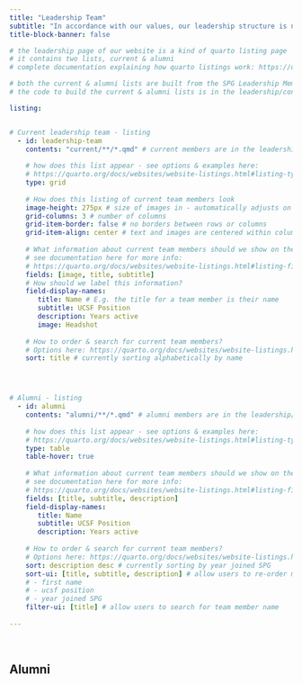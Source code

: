 ```yaml
---
title: "Leadership Team"
subtitle: "In accordance with our values, our leadership structure is non-hierarchical. This means that any member is open to join our leadership team and help with organizing events and direct actions." 
title-block-banner: false

# the leadership page of our website is a kind of quarto listing page
# it contains two lists, current & alumni 
# complete documentation explaining how quarto listings work: https://quarto.org/docs/websites/website-listings.html#overview

# both the current & alumni lists are built from the SPG Leadership Members Google Sheet
# the code to build the current & alumni lists is in the leadership/convert_spreadsheet_to_teampage.R

listing:


# Current leadership team - listing
  - id: leadership-team
    contents: "current/**/*.qmd" # current members are in the leadership/current folder
    
    # how does this list appear - see options & examples here:
    # https://quarto.org/docs/websites/website-listings.html#listing-types
    type: grid 
    
    # How does this listing of current team members look 
    image-height: 275px # size of images in - automatically adjusts on mobile
    grid-columns: 3 # number of columns 
    grid-item-border: false # no borders between rows or columns
    grid-item-align: center # text and images are centered within columns
    
    # What information about current team members should we show on the team page?
    # see documentation here for more info: 
    # https://quarto.org/docs/websites/website-listings.html#listing-fields
    fields: [image, title, subtitle]
    # How should we label this information?
    field-display-names:
       title: Name # E.g. the title for a team member is their name
       subtitle: UCSF Position
       description: Years active 
       image: Headshot
    
    # How to order & search for current team members?
    # Options here: https://quarto.org/docs/websites/website-listings.html#sorting-items
    sort: title # currently sorting alphabetically by name




# Alumni - listing 
  - id: alumni 
    contents: "alumni/**/*.qmd" # alumni members are in the leadership/alumni folder
    
    # how does this list appear - see options & examples here:
    # https://quarto.org/docs/websites/website-listings.html#listing-types
    type: table 
    table-hover: true 
    
    # What information about current team members should we show on the team page?
    # see documentation here for more info: 
    # https://quarto.org/docs/websites/website-listings.html#listing-fields    
    fields: [title, subtitle, description]
    field-display-names:
       title: Name
       subtitle: UCSF Position
       description: Years active
    
    # How to order & search for current team members?
    # Options here: https://quarto.org/docs/websites/website-listings.html#sorting-items   
    sort: description desc # currently sorting by year joined SPG
    sort-ui: [title, subtitle, description] # allow users to re-order members by:
    # - first name 
    # - ucsf position
    # - year joined SPG
    filter-ui: [title] # allow users to search for team member name       
       
---
```

::: {#leadership-team}
:::

<br>

## Alumni

::: {#alumni}
:::

